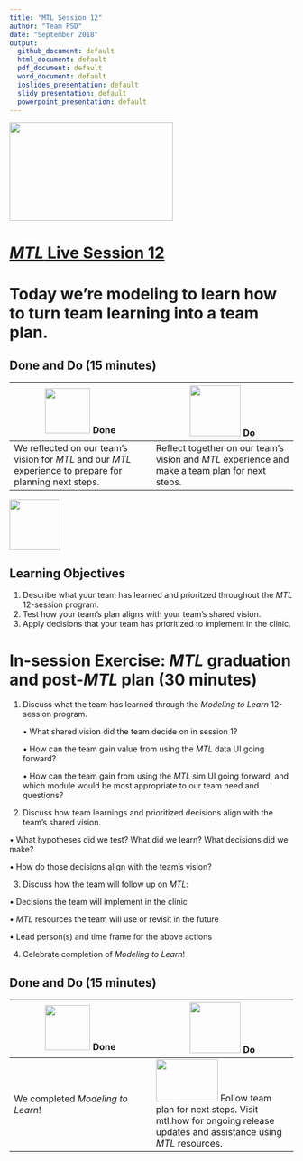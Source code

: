 ```yaml
---
title: "MTL Session 12"
author: "Team PSD"
date: "September 2018"
output: 
  github_document: default
  html_document: default
  pdf_document: default
  word_document: default
  ioslides_presentation: default
  slidy_presentation: default
  powerpoint_presentation: default
---
```


<img src = "https://github.com/lzim/teampsd/blob/master/resources/logos/mtl_live_sq_sm.png"
     height = "175" width = "290">  

# [*MTL* Live Session 12](https://github.com/lzim/teampsd/blob/master/mtl_facilitate_workgroup/mtl_live_guide/mtl_live_session12_see.Rmd "MTL Live Session 12")

# Today we're modeling to learn how to turn team learning into a team plan.

## Done and Do (15 minutes)
<!-- Do/Done Tables -->
| <img src = "https://raw.githubusercontent.com/lzim/teampsd/hexagon_icons/np_hexagon-check-mark_309690_003F72.png" height = "80" width = "80"> **Done** | <img src = "https://raw.githubusercontent.com/lzim/teampsd/hexagon_icons/np_synchronize_778914_003F72.png" height = "90" width = "90"> **Do** |
| --- | --- | 
| We reflected on our team's vision for _MTL_ and our _MTL_ experience to prepare for planning next steps. | Reflect together on our team's vision and _MTL_ experience and make a team plan for next steps. | 

<!-- Learning Objectives Icon --> 
<img src = "https://github.com/lzim/teampsd/blob/master/resources/icons/we_decided_learning_objectives.png" height = "90" width = "90" style ="display: inline-block"/> 

## Learning Objectives

1. Describe what your team has learned and prioritzed throughout the *MTL* 12-session program.
2. Test how your team's plan aligns with your team's shared vision.
3. Apply decisions that your team has prioritized to implement in the clinic.

# In-session Exercise: *MTL* graduation and post-*MTL* plan (30 minutes)

1. Discuss what the team has learned through the *Modeling to Learn* 12-session program.

   •	What shared vision did the team decide on in session 1?

   •	How can the team gain value from using the *MTL* data UI going forward?

   •	How can the team gain from using the *MTL* sim UI going forward, and which module would be most appropriate to our team need and questions?

2.	Discuss how team learnings and prioritized decisions align with the team's shared vision.

   •	What hypotheses did we test? What did we learn? What decisions did we make?

   •	How do those decisions align with the team’s vision?

3.	Discuss how the team will follow up on *MTL*:

   •	Decisions the team will implement in the clinic

   •	*MTL* resources the team will use or revisit in the future

   •	Lead person(s) and time frame for the above actions 

4.	Celebrate completion of *Modeling to Learn*!


## Done and Do (15 minutes)
<!-- Do/Done Tables -->
| <img src = "https://raw.githubusercontent.com/lzim/teampsd/hexagon_icons/np_hexagon-check-mark_309690_003F72.png" height = "80" width = "80"> **Done** | <img src = "https://raw.githubusercontent.com/lzim/teampsd/hexagon_icons/np_synchronize_778914_003F72.png" height = "90" width = "90"> **Do** |
| --- | --- | 
| We completed _Modeling to Learn_!|[<img src = "https://raw.githubusercontent.com/lzim/teampsd/master/resources/logos/mtl_how_sm.png" height = "75" width = "110">](http://mtl.how) Follow team plan for next steps. Visit mtl.how for ongoing release updates and assistance using _MTL_ resources. | 


